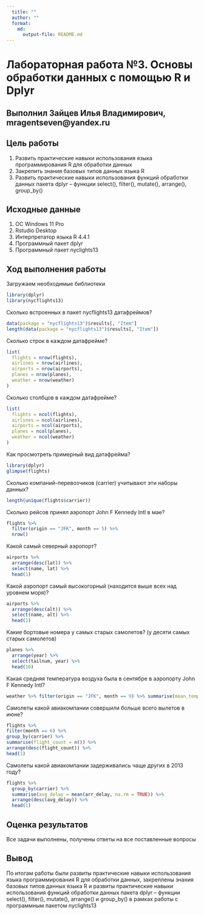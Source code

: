 ```yaml
---
  title: ""
  author: ""
  format: 
    md: 
      output-file: README.md
---
```


# Лабораторная работа №3. Основы обработки данных с помощью R и Dplyr

## Выполнил Зайцев Илья Владимирович, mragentseven@yandex.ru

## Цель работы 

1. Развить практические навыки использования языка программирования R для
обработки данных
2. Закрепить знания базовых типов данных языка R
3. Развить практические навыки использования функций обработки данных пакета
dplyr – функции select(), filter(), mutate(), arrange(), group_by()

## Исходные данные

1.  ОС Windows 11 Pro
2.  Rstudio Desktop
3.  Интерпретатор языка R 4.4.1
4.  Программный пакет dplyr
5.  Программный пакет nyclights13

## Ход выполнения работы

Загружаем необходимые библиотеки

```r
library(dplyr)
library(nycflights13)
```

Сколько встроенных в пакет nycflights13 датафреймов?

```r
data(package = "nycflights13")$results[, "Item"]
length(data(package = "nycflights13")$results[, "Item"])
```

Сколько строк в каждом датафрейме?

```r
list(
  flights = nrow(flights),
  airlines = nrow(airlines),
  airports = nrow(airports),
  planes = nrow(planes),
  weather = nrow(weather)
)
```

Сколько столбцов в каждом датафрейме?

```r
list(
  flights = ncol(flights),
  airlines = ncol(airlines),
  airports = ncol(airports),
  planes = ncol(planes),
  weather = ncol(weather)
)
```

Как просмотреть примерный вид датафрейма?

```r
library(dplyr)
glimpse(flights)
```

Сколько компаний-перевозчиков (carrier) учитывают эти наборы данных?

```r
length(unique(flights$carrier))
```

Сколько рейсов принял аэропорт John F Kennedy Intl в мае?

```r
flights %>%
  filter(origin == "JFK", month == 5) %>%
  nrow()
```

Какой самый северный аэропорт?

```r
airports %>%
  arrange(desc(lat)) %>%
  select(name, lat) %>%
  head(1)
```

Какой аэропорт самый высокогорный (находится выше всех над уровнем моря)?

```r
airports %>%
  arrange(desc(alt)) %>%
  select(name, alt) %>%
  head(1)
```

Какие бортовые номера у самых старых самолетов? (у десяти самых старых самолетов)

```r
planes %>%
  arrange(year) %>%
  select(tailnum, year) %>%
  head(10)
```

Какая средняя температура воздуха была в сентябре в аэропорту John F Kennedy Intl?

```r
weather %>% filter(origin == "JFK", month == 9) %>% summarise(mean_temp_C = mean((temp - 32) * 5/9, na.rm = TRUE))
```

Самолеты какой авиакомпании совершили больше всего вылетов в июне?

```r
flights %>%
filter(month == 6) %>%
group_by(carrier) %>%
summarise(flight_count = n()) %>%
arrange(desc(flight_count)) %>%
head(1)
```

Самолеты какой авиакомпании задерживались чаще других в 2013 году?

```r
flights %>%
  group_by(carrier) %>%
  summarise(avg_delay = mean(arr_delay, na.rm = TRUE)) %>%
  arrange(desc(avg_delay)) %>%
  head(1)
```

## Оценка результатов

Все задачи выполнены, получены ответы на все поставленные вопросы

## Вывод

По итогам работы были развиты практические навыки использования языка программирования R для обработки данных, закреплены знания базовых типов данных языка R и развиты практические навыки использования функций обработки данных пакета dplyr – функции select(), filter(), mutate(), arrange() и group_by() в рамках работы с программным пакетом nyclights13